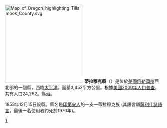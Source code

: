 [[File:Map_of_Oregon_highlighting_Tillamook_County.svg|250px]]
'''蒂拉穆克縣'''（{{lang-en|Tillamook County}}）是位於[[美國|美國]][[俄勒岡州|俄勒岡州]]西北部的一個縣，西臨[[太平洋|太平洋]]。面積3,452平方公里。根據[[美國2000年人口普查|美國2000年人口普查]]，共有人口24,262。縣治{{link-en|蒂拉穆克|Tillamook, Oregon}}。

1853年12月15日設縣。縣名是[[印第安人|印第安人]]的一支—蒂拉穆克族 (其語言屬[[薩利什諸語言|薩利什諸語言]]，最後一名使用者約死於1970年)。
{{Oregon-stub}}
[[Category:俄勒冈州行政区划|T]]